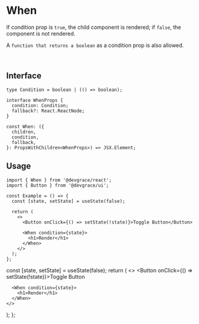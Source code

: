 
# When

If condition prop is `true`, the child component is rendered; if `false`, the component is not rendered.

A `function that returns a boolean` as a condition prop is also allowed.

<br />

## Interface
```tsx
type Condition = boolean | (() => boolean);

interface WhenProps {
  condition: Condition;
  fallback?: React.ReactNode;
}

const When: ({
  children,
  condition,
  fallback,
}: PropsWithChildren<WhenProps>) => JSX.Element;
```

## Usage

```tsx
import { When } from '@devgrace/react';
import { Button } from '@devgrace/ui';

const Example = () => {
  const [state, setState] = useState(false);

  return (
    <>
      <Button onClick={() => setState(!state)}>Toggle Button</Button>

      <When condition={state}>
        <h1>Render</h1>
      </When>
    </>
  );
};
```
  const [state, setState] = useState(false);
  return (
    <>
      <Button onClick={() => setState(!state)}>Toggle Button</Button>

      <When condition={state}>
        <h1>Render</h1>
      </When>
    </>
  );
};

<Example />